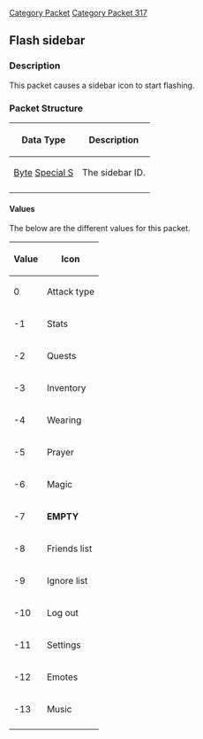 [[Category Packet]]
[[Category Packet 317]]
{{packet|name=Flash sidebar|description=Causes a sidebar icon to start flashing.|opcode=24|type=Fixed|length=1|revision=317}}
== Flash sidebar ==

=== Description ===

This packet causes a sidebar icon to start flashing.

=== Packet Structure ===
{|border=2
! Data Type
! Description
|-
| [[Data Types#Standard data types|Byte]] [[Data Types#Non Standard data types|Special S]]
| The sidebar ID.
|-
|}


==== Values ====
The below are the different values for this packet.
{| border=2
! Value
! Icon
|-
| 0 || Attack type
|-
| -1 || Stats
|-
| -2 || Quests
|-
| -3 || Inventory
|-
| -4 || Wearing
|-
| -5 || Prayer
|-
| -6 || Magic
|-
| -7 || '''EMPTY'''
|-
| -8 || Friends list
|-
| -9 || Ignore list
|-
| -10 || Log out
|-
| -11 || Settings
|-
| -12 || Emotes
|-
| -13 || Music
|-
|}